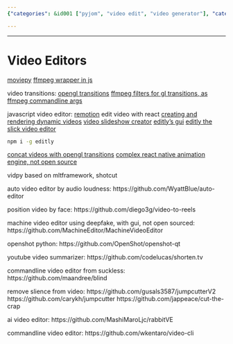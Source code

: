 ```yaml
---
{"categories": &id001 ["pyjom", "video edit", "video generator"], "category": "Video Editing Software", "date": "2023-12-22 23:52:59", "description": "This article provides an overview of different video editors such as MoviePy, ffmpeg tools, OpenGL transitions, Remotion, Canvas2video, Videoshow, and MachineVideoEditor for deepfakes. Additionally, it covers command-line tools like Blind, JumpcutterV2, Jumpcutter, CutTheCrap, RabbitVE, and Video-CLI that offer features including removing silence and applying machine learning for editing.", "tags": *id001, "title": "Video Editors"}

---
```


------

# Video Editors

[moviepy](https://github.com/Zulko/moviepy)
[ffmpeg wrapper in js](https://github.com/fluent-ffmpeg/node-fluent-ffmpeg)

video transitions:
[opengl transitions](https://gl-transitions.com/)
[ffmpeg filters for gl transitions, as ffmpeg commandline args](https://github.com/transitive-bullshit/ffmpeg-gl-transition)

javascript video editor:
[remotion](https://github.com/remotion-dev/remotion) edit video with react
[creating and rendering dynamic videos](https://github.com/pankod/canvas2video)
[video slideshow creator](https://github.com/h2non/videoshow)
[editly's gui](https://github.com/mifi/lossless-cut)
[editly the slick video editor](https://github.com/mifi/editly)
```bash
npm i -g editly
```
[concat videos with opengl transitions](https://github.com/transitive-bullshit/ffmpeg-concat)
[complex react native animation engine, not open source](https://github.com/JonnyBurger/remotion)

<a id="anchor"></a>
vidpy based on mltframework, shotcut

auto video editor by audio loudness:
https://github.com/WyattBlue/auto-editor

position video by face:
https://github.com/diego3g/video-to-reels

machine video editor using deepfake, with gui, not open sourced:
https://github.com/MachineEditor/MachineVideoEditor

openshot python:
https://github.com/OpenShot/openshot-qt

youtube video summarizer:
https://github.com/codelucas/shorten.tv

commandline video editor from suckless:
https://github.com/maandree/blind

remove slience from video:
https://github.com/gusals3587/jumpcutterV2
https://github.com/carykh/jumpcutter
https://github.com/jappeace/cut-the-crap

ai video editor:
https://github.com/MashiMaroLjc/rabbitVE

commandline video editor:
https://github.com/wkentaro/video-cli

